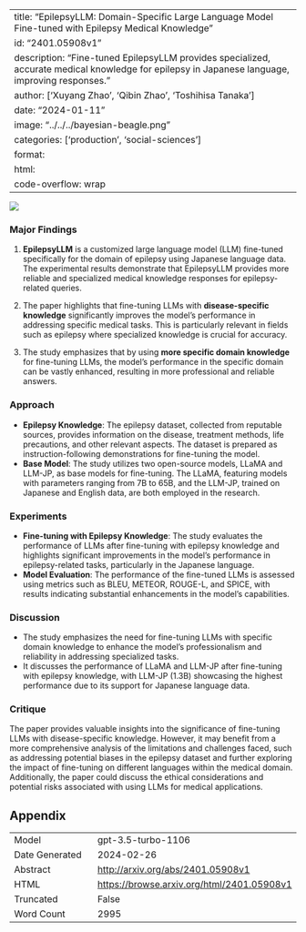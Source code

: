 
---
title: "EpilepsyLLM: Domain-Specific Large Language Model Fine-tuned with Epilepsy Medical Knowledge"
id: "2401.05908v1"
description: "Fine-tuned EpilepsyLLM provides specialized, accurate medical knowledge for epilepsy in Japanese language, improving responses."
author: ['Xuyang Zhao', 'Qibin Zhao', 'Toshihisa Tanaka']
date: "2024-01-11"
image: "../../../bayesian-beagle.png"
categories: ['production', 'social-sciences']
format:
  html:
    code-overflow: wrap
---

![](../../../bayesian-beagle.png)

### Major Findings

1. **EpilepsyLLM** is a customized large language model (LLM) fine-tuned specifically for the domain of epilepsy using Japanese language data. The experimental results demonstrate that EpilepsyLLM provides more reliable and specialized medical knowledge responses for epilepsy-related queries.
  
2. The paper highlights that fine-tuning LLMs with **disease-specific knowledge** significantly improves the model's performance in addressing specific medical tasks. This is particularly relevant in fields such as epilepsy where specialized knowledge is crucial for accuracy.

3. The study emphasizes that by using **more specific domain knowledge** for fine-tuning LLMs, the model's performance in the specific domain can be vastly enhanced, resulting in more professional and reliable answers.

### Approach

- **Epilepsy Knowledge**: The epilepsy dataset, collected from reputable sources, provides information on the disease, treatment methods, life precautions, and other relevant aspects. The dataset is prepared as instruction-following demonstrations for fine-tuning the model.
- **Base Model**: The study utilizes two open-source models, LLaMA and LLM-JP, as base models for fine-tuning. The LLaMA, featuring models with parameters ranging from 7B to 65B, and the LLM-JP, trained on Japanese and English data, are both employed in the research.

### Experiments

- **Fine-tuning with Epilepsy Knowledge**: The study evaluates the performance of LLMs after fine-tuning with epilepsy knowledge and highlights significant improvements in the model's performance in epilepsy-related tasks, particularly in the Japanese language.
- **Model Evaluation**: The performance of the fine-tuned LLMs is assessed using metrics such as BLEU, METEOR, ROUGE-L, and SPICE, with results indicating substantial enhancements in the model's capabilities.

### Discussion

- The study emphasizes the need for fine-tuning LLMs with specific domain knowledge to enhance the model's professionalism and reliability in addressing specialized tasks.
- It discusses the performance of LLaMA and LLM-JP after fine-tuning with epilepsy knowledge, with LLM-JP (1.3B) showcasing the highest performance due to its support for Japanese language data.

### Critique

The paper provides valuable insights into the significance of fine-tuning LLMs with disease-specific knowledge. However, it may benefit from a more comprehensive analysis of the limitations and challenges faced, such as addressing potential biases in the epilepsy dataset and further exploring the impact of fine-tuning on different languages within the medical domain. Additionally, the paper could discuss the ethical considerations and potential risks associated with using LLMs for medical applications.

## Appendix

|          |          |
|----------|----------|
| Model     | gpt-3.5-turbo-1106       |
| Date Generated     | 2024-02-26       |
| Abstract | [http://arxiv.org/abs/2401.05908v1](http://arxiv.org/abs/2401.05908v1)        |
| HTML     | [https://browse.arxiv.org/html/2401.05908v1](https://browse.arxiv.org/html/2401.05908v1)       |
| Truncated       | False       |
| Word Count       | 2995       |